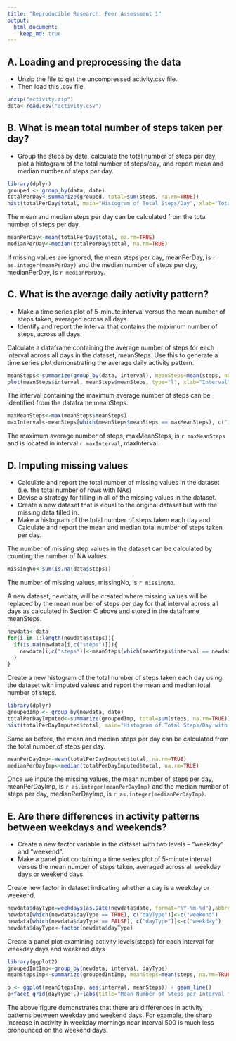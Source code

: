 ```yaml
---
title: "Reproducible Research: Peer Assessment 1"
output: 
  html_document:
    keep_md: true
---
```



## A. Loading and preprocessing the data
* Unzip the file to get the uncompressed activity.csv file.
* Then load this .csv file.

```r
unzip("activity.zip")
data<-read.csv("activity.csv")
```

## B. What is mean total number of steps taken per day?
* Group the steps by date, calculate the total number of steps per day, plot a histogram of the total number
of steps/day, and report mean and median number of steps per day.

```r
library(dplyr)
grouped <- group_by(data, date)
totalPerDay<-summarize(grouped, total=sum(steps, na.rm=TRUE))
hist(totalPerDay$total, main="Histogram of Total Steps/Day", xlab="Total Steps/Day", ylim=c(0,30))
```
  
The mean and median steps per day can be calculated from the total number of steps per day.
```r
meanPerDay<-mean(totalPerDay$total, na.rm=TRUE)
medianPerDay<-median(totalPerDay$total, na.rm=TRUE)
```
If missing values are ignored, the mean steps per day, meanPerDay, is `r as.integer(meanPerDay)` and the median number of steps per day, medianPerDay, is `r medianPerDay `.

## C. What is the average daily activity pattern?
* Make a time series plot of 5-minute interval versus the mean number of steps taken, averaged across all days.
* Identify and report the interval that contains the maximum number of steps, across all days.

Calculate a dataframe containing the average number of steps for each interval across all days in the dataset, meanSteps. Use this to generate a time series plot demonstrating the average daily activity pattern.
```r
meanSteps<-summarize(group_by(data, interval), meanSteps=mean(steps, na.rm=TRUE))
plot(meanSteps$interval, meanSteps$meanSteps, type="l", xlab="Interval", ylab="Number of Steps", main="Average Number of Steps per Interval")
```

The interval containing the maximum average number of steps can be identified from the dataframe meanSteps.
```r
maxMeanSteps<-max(meanSteps$meanSteps)
maxInterval<-meanSteps[which(meanSteps$meanSteps == maxMeanSteps), c("interval")]
```
The maximum average number of steps, maxMeanSteps, is `r maxMeanSteps` and is located in interval `r maxInterval`, maxInterval. 

## D. Imputing missing values
* Calculate and report the total number of missing values in the dataset (i.e. the total number of rows with NAs)
* Devise a strategy for filling in all of the missing values in the dataset. 
* Create a new dataset that is equal to the original dataset but with the missing data filled in.
* Make a histogram of the total number of steps taken each day and Calculate and report the mean and median total number of steps taken per day. 

The number of missing step values in the dataset can be calculated by counting the number of NA values. 
```r
missingNo<-sum(is.na(data$steps))
```
  
The number of missing values, missingNo, is `r missingNo `.
  
A new dataset, newdata, will be created where missing values will be replaced by the mean number of steps per day for that interval across all days as calculated in Section C above and stored in the dataframe meanSteps.
```r
newdata<-data
for(i in 1:length(newdata$steps)){
  if(is.na(newdata[i,c("steps")])){
    newdata[i,c("steps")]<-meanSteps[which(meanSteps$interval == newdata[i,c("interval")]), c("meanSteps")]
  }
}
```

Create a new histogram of the total number of steps taken each day using the dataset with imputed values and report the mean and median total number of steps.
```r
library(dplyr)
groupedImp <- group_by(newdata, date)
totalPerDayImputed<-summarize(groupedImp, total=sum(steps, na.rm=TRUE))
hist(totalPerDayImputed$total, main="Histogram of Total Steps/Day with Imputed Values", xlab="Total Steps/Day", ylim=c(0,40))
```

Same as before, the mean and median steps per day can be calculated from the total number of steps per day.
```r
meanPerDayImp<-mean(totalPerDayImputed$total, na.rm=TRUE)
medianPerDayImp<-median(totalPerDayImputed$total, na.rm=TRUE)
```
Once we inpute the missing values, the mean number of steps per day, meanPerDayImp, is `r as.integer(meanPerDayImp)` and the median number of steps per day, medianPerDayImp, is `r as.integer(medianPerDayImp)`.

## E. Are there differences in activity patterns between weekdays and weekends?
* Create a new factor variable in the dataset with two levels – “weekday” and “weekend".
* Make a panel plot containing a time series plot of 5-minute interval versus the mean number of steps taken, averaged across all weekday days or weekend days.

Create new factor in dataset indicating whether a day is a weekday or weekend.
```r
newdata$dayType=weekdays(as.Date(newdata$date, format="%Y-%m-%d"),abbreviate=TRUE)=="Sat"|weekdays(as.Date(newdata$date, format="%Y-%m-%d"),abbreviate=TRUE)=="Sun"
newdata[which(newdata$dayType == TRUE), c("dayType")]<-c("weekend")
newdata[which(newdata$dayType == FALSE), c("dayType")]<-c("weekday")
newdata$dayType<-factor(newdata$dayType)
```

Create a panel plot examining activity levels(steps) for each interval for weekday days and weekend days
```r
library(ggplot2)
groupedIntImp<-group_by(newdata, interval, dayType)
meanStepsImp<-summarize(groupedIntImp, meanSteps=mean(steps, na.rm=TRUE))

p <- ggplot(meanStepsImp, aes(interval, meanSteps)) + geom_line()
p+facet_grid(dayType~.)+labs(title="Mean Number of Steps per Interval for Weekday/Weekend Days", x="Interval", y="Mean Number of Steps")
```
  
The above figure demonstrates that there are differences in activity patterns between weekday and weekend days. For example, the sharp increase in activity in weekday mornings near interval 500 is much less pronounced on the weekend days.



